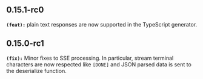 ## 0.15.1-rc0
**`(feat):`** plain text responses are now supported in the TypeScript generator.

## 0.15.0-rc1
**`(fix):`** Minor fixes to SSE processing. In particular, stream terminal characters are now
respected like `[DONE]` and JSON parsed data is sent to the deserialize function.


